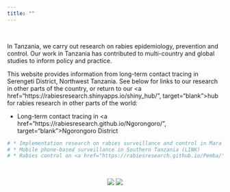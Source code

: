 ```yaml
---
title: ""
---
```

<head>
<link rel="icon" href="img/tab_logo.png" type="image/png" />
</head>

<br>

In Tanzania, we carry out research on rabies epidemiology, prevention and control. Our work in Tanzania has contributed to multi-country and global studies to inform policy and practice.

This website provides information from long-term contact tracing in Serengeti District, Northwest Tanzania. See below for links to our research in other parts of the country, or return to our <a href="https://rabiesresearch.shinyapps.io/shiny_hub/", target="blank">hub</a> for rabies research in other parts of the world:    
  
* Long-term contact tracing in <a href="https://rabiesresearch.github.io/Ngorongoro/", target="blank">Ngorongoro District</a> 

``` r
# * Implementation research on rabies surveillance and control in Mara Region (LINK)  
# * Mobile phone-based surveillance in Southern Tanzania (LINK)  
# * Rabies control on <a href="https://rabiesresearch.github.io/Pemba/", target="blank">Pemba Island</a> 
```

<br>

<center>
<div style="height: 300px; width: 100%; object-fit: contain;">
<img src="img/index_1.jpg" style="display: inline-block; margin-left: auto; margin-right: auto; max-height:300px;"/>
<img src="img/index_2.jpg" style="display: inline-block; margin-left: auto; margin-right: auto; max-height:300px;"/>
</div>
</center>
